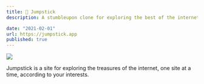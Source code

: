```yaml
---
title: 🚀 Jumpstick
description: A stumbleupon clone for exploring the best of the internet one site at a time

date: "2021-02-01"
url: https://jumpstick.app
published: true
---
```


[![](https://jumpstick.app/jumpstick_preview.jpg)](https://jumpstick.app)

Jumpstick is a site for exploring the treasures of the internet, one site at a time, according to your interests.
